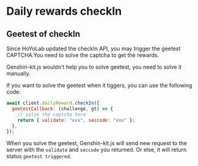 
# Daily rewards checkIn

## Geetest of checkIn

Since HoYoLab updated the checkIn API, you may trigger the geetest CAPTCHA.You need to solve the captcha to get the rewards.

<Callout>
Genshin-kit.js wouldn't help you to solve geetest, you need to solve it manually.
</Callout>

If you want to solve the geetest when it tiggers, you can use the following code:
```js
await client.dailyReward.checkIn({
  geetestCallback: (challenge, gt) => {
    // solve the captcha here
    return { validate: "xxx", seccode: "xxx" };
  },
});
```

When you solve the geetest, Genshin-kit.js will send new request to the server with the `validate` and `seccode` you returned.
Or else, it will return status `geetest triggered`.

